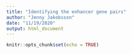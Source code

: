 ```yaml
---
title: "Identifying the enhancer gene pairs"
author: "Jenny Jakobsson"
date: "11/19/2020"
output: html_document
---
```


```r
knitr::opts_chunk$set(echo = TRUE)
```


